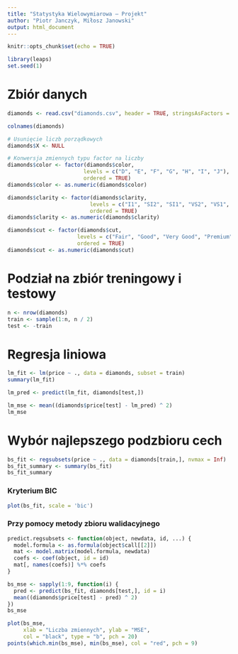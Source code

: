 ```yaml
---
title: "Statystyka Wielowymiarowa — Projekt"
author: "Piotr Janczyk, Miłosz Janowski"
output: html_document
---
```


```r
knitr::opts_chunk$set(echo = TRUE)
```

```r
library(leaps)
set.seed(1)
```

# Zbiór danych

```r
diamonds <- read.csv("diamonds.csv", header = TRUE, stringsAsFactors = TRUE)

colnames(diamonds)

# Usunięcie liczb porządkowych
diamonds$X <- NULL

# Konwersja zmiennych typu factor na liczby
diamonds$color <- factor(diamonds$color,
                        levels = c("D", "E", "F", "G", "H", "I", "J"),
                        ordered = TRUE)
diamonds$color <- as.numeric(diamonds$color)

diamonds$clarity <- factor(diamonds$clarity,
                          levels = c("I1", "SI2", "SI1", "VS2", "VS1", "VVS2", "VVS1", "IF"),
                          ordered = TRUE)
diamonds$clarity <- as.numeric(diamonds$clarity)

diamonds$cut <- factor(diamonds$cut,
                      levels = c("Fair", "Good", "Very Good", "Premium", "Ideal"),
                      ordered = TRUE)
diamonds$cut <- as.numeric(diamonds$cut)
```

# Podział na zbiór treningowy i testowy

```r
n <- nrow(diamonds)
train <- sample(1:n, n / 2)
test <- -train
```

# Regresja liniowa

```r
lm_fit <- lm(price ~ ., data = diamonds, subset = train)
summary(lm_fit)

lm_pred <- predict(lm_fit, diamonds[test,])

lm_mse <- mean((diamonds$price[test] - lm_pred) ^ 2)
lm_mse
```

# Wybór najlepszego podzbioru cech

```r
bs_fit <- regsubsets(price ~ ., data = diamonds[train,], nvmax = Inf)
bs_fit_summary <- summary(bs_fit)
bs_fit_summary
```

### Kryterium BIC

```r
plot(bs_fit, scale = 'bic')
```

### Przy pomocy metody zbioru walidacyjnego

```r
predict.regsubsets <- function(object, newdata, id, ...) {
  model.formula <- as.formula(object$call[[2]])
  mat <- model.matrix(model.formula, newdata)
  coefs <- coef(object, id = id)
  mat[, names(coefs)] %*% coefs
}

bs_mse <- sapply(1:9, function(i) {
  pred <- predict(bs_fit, diamonds[test,], id = i)
  mean((diamonds$price[test] - pred) ^ 2)
})
bs_mse

plot(bs_mse, 
     xlab = "Liczba zmiennych", ylab = "MSE",
     col = "black", type = "b", pch = 20)
points(which.min(bs_mse), min(bs_mse), col = "red", pch = 9)
```
